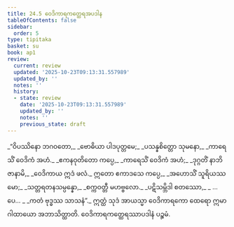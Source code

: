 ```yaml
---
title: 24.5 ဝေဒိကာရကတ္ထေရအပဒါန
tableOfContents: false
sidebar:
  order: 5
type: tipitaka
basket: su
book: ap1
review:
  current: review
  updated: '2025-10-23T09:13:31.557989'
  updated_by: ''
  notes: ''
  history:
  - state: review
    date: '2025-10-23T09:13:31.557989'
    updated_by: ''
    notes: ''
    previous_state: draft
---
```



<ReviewStatus review={frontmatter.review} showDetails={true} />

<HypothesisAnnotation frontmatter={frontmatter} />

<DynamicBreadcrumb />

<Division number="19" book="ap1" e="ch" v="20" p="247">

<Paragraph number="2999" type="verses" book="ap1">
_“ဝိပဿိနော ဘဂဝတော,_  
_ဗောဓိယာ ပါဒပုတ္တမေ;_  
_ပသန္နစိတ္တော သုမနော,_  
_ကာရေသိံ ဝေဒိကံ အဟံ._  

</Paragraph>

</Division>
<Division number="20" book="ap1" e="ch" v="20" p="247">

<Paragraph number="3000" type="verses" book="ap1">
_ဧကနဝုတိတော ကပ္ပေ,_  
_ကာရေသိံ ဝေဒိကံ အဟံ;_  
_ဒုဂ္ဂတိံ နာဘိဇာနာမိ,_  
_ဝေဒိကာယ ဣဒံ ဖလံ._  

</Paragraph>

</Division>
<Division number="21" book="ap1" e="ch" v="20" p="247">

<Paragraph number="3001" type="verses" book="ap1">
ဣတော ဧကာဒသေ ကပ္ပေ,_  
_အဟောသိံ သူရိယဿမော;_  
_သတ္တရတနသမ္ပန္နော,_  
_စက္ကဝတ္တီ မဟဗ္ဗလော._  

</Paragraph>

</Division>
<Division number="22" book="ap1" e="ch" v="20" p="247">

<Paragraph number="3002" type="verses" book="ap1">
_ပဋိသမ္ဘိဒါ စတဿော,_  
_ …ပေ… _  
_ကတံ ဗုဒ္ဓဿ သာသနံ”._  

</Paragraph>

<Paragraph number="3003" book="ap1">
ဣတ္ထံ သုဒံ အာယသ္မာ ဝေဒိကာရကော ထေရော ဣမာ ဂါထာယော အဘာသိတ္ထာတိ.

</Paragraph>
</Division>

<Paragraph number="3004" type="center" book="ap1">
ဝေဒိကာရကတ္ထေရဿာပဒါနံ ပဉ္စမံ.
</Paragraph>